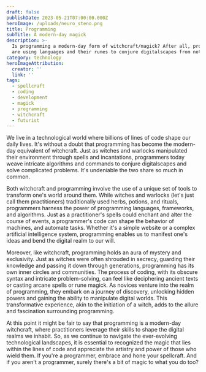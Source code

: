 ```yaml
---
draft: false
publishDate: 2023-05-21T07:00:00.000Z
heroImage: /uploads/neuro_steno.png
title: Programming
subTitle: A modern-day magick
description: >-
  Is programming a modern-day form of witchcraft/magick? After all, programmers
  are using languages and their runes to conjure digitalscapes from nothing.
category: technology
heroImageAttribution:
  creator: ''
  link: ''
tags:
  - spellcraft
  - coding
  - development
  - magick
  - programming
  - witchcraft
  - futurist
---
```


We live in a technological world where billions of lines of code shape our daily lives. It's without a doubt that programming has become the modern-day equivalent of witchcraft. Just as witches and warlocks manipulated their environment through spells and incantations, programmers today weave intricate algorithms and commands to conjure digitalscapes and solve complicated problems. It's undeniable the two share so much in common.

Both witchcraft and programming involve the use of a unique set of tools to transform one's world around them. While witches and warlocks (let's just call them practitioners) traditionally used herbs, potions, and rituals, programmers harness the power of programming languages, frameworks, and algorithms. Just as a practitioner's spells could enchant and alter the course of events, a programmer's code can shape the behavior of machines, and automate tasks. Whether it's a simple website or a complex artificial intelligence system, programming enables us to manifest one's ideas and bend the digital realm to our will.

Moreover, like witchcraft, programming holds an aura of mystery and exclusivity. Just as witches were often shrouded in secrecy, guarding their knowledge and passing it down through generations, programming has its own inner circles and communities. The process of coding, with its obscure syntax and intricate problem-solving, can feel like deciphering ancient texts or casting arcane spells or rune magick. As novices venture into the realm of programming, they embark on a journey of discovery, unlocking hidden powers and gaining the ability to manipulate digital worlds. This transformative experience, akin to the initiation of a witch, adds to the allure and fascination surrounding programming.

At this point it might be fair to say that programming is a modern-day witchcraft, where practitioners leverage their skills to shape the digital realms we inhabit. So, as we continue to navigate the ever-evolving technological landscapes, it is essential to recognized the magic that lies within the lines of code and appreciate the artistry and power of those who wield them. If you're a programmer, embrace and hone your spellcraft. And if you aren't a programmer, surely there's a bit of magic to what you do too?
